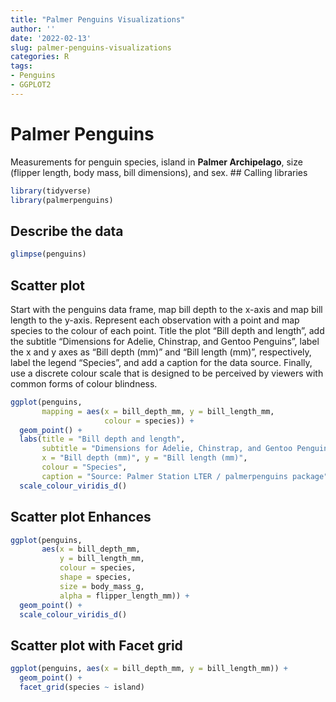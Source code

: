 ```yaml
---
title: "Palmer Penguins Visualizations"
author: ''
date: '2022-02-13'
slug: palmer-penguins-visualizations
categories: R
tags:
- Penguins
- GGPLOT2
---
```



# Palmer Penguins 

Measurements for penguin species, island in **Palmer Archipelago**, size (flipper length, body mass, bill dimensions), and sex.
## Calling libraries
```r
library(tidyverse)
library(palmerpenguins)
```
## Describe the data 

```r
glimpse(penguins)
```

## Scatter plot 

Start with the penguins data frame, map bill depth to the x-axis and map bill length to the y-axis. Represent each observation with a point and map species to the colour of each point. Title the plot "Bill depth and length", add the subtitle "Dimensions for Adelie, Chinstrap, and Gentoo Penguins", label the x and y axes as "Bill depth (mm)" and "Bill length (mm)", respectively, label the legend "Species", and add a caption for the data source. Finally, use a discrete colour scale that is designed to be perceived by viewers with common forms of colour blindness.
```r
ggplot(penguins, 
       mapping = aes(x = bill_depth_mm, y = bill_length_mm,
                     colour = species)) +
  geom_point() +
  labs(title = "Bill depth and length",
       subtitle = "Dimensions for Adelie, Chinstrap, and Gentoo Penguins",
       x = "Bill depth (mm)", y = "Bill length (mm)",
       colour = "Species",
       caption = "Source: Palmer Station LTER / palmerpenguins package") +
  scale_colour_viridis_d()
```
## Scatter plot Enhances 

```r
ggplot(penguins,
       aes(x = bill_depth_mm, 
           y = bill_length_mm,
           colour = species,
           shape = species,
           size = body_mass_g,
           alpha = flipper_length_mm)) +
  geom_point() +
  scale_colour_viridis_d()
```
## Scatter plot with Facet grid 

```r
ggplot(penguins, aes(x = bill_depth_mm, y = bill_length_mm)) + 
  geom_point() +
  facet_grid(species ~ island)
```

